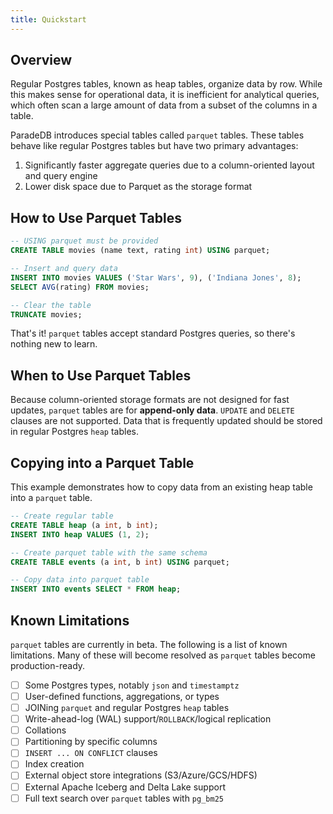 ```yaml
---
title: Quickstart
---
```


## Overview

Regular Postgres tables, known as heap tables, organize data by row. While this makes sense for operational data,
it is inefficient for analytical queries, which often scan a large amount of data from a subset of the columns
in a table.

ParadeDB introduces special tables called `parquet` tables. These tables behave like regular Postgres tables but
have two primary advantages:

1. Significantly faster aggregate queries due to a column-oriented layout and query engine
2. Lower disk space due to Parquet as the storage format

## How to Use Parquet Tables

```sql
-- USING parquet must be provided
CREATE TABLE movies (name text, rating int) USING parquet;

-- Insert and query data
INSERT INTO movies VALUES ('Star Wars', 9), ('Indiana Jones', 8);
SELECT AVG(rating) FROM movies;

-- Clear the table
TRUNCATE movies;
```

That's it! `parquet` tables accept standard Postgres queries, so there's nothing new to learn.

## When to Use Parquet Tables

Because column-oriented storage formats are not designed for fast updates, `parquet` tables are for **append-only data**.
`UPDATE` and `DELETE` clauses are not supported. Data that is frequently updated
should be stored in regular Postgres `heap` tables.

## Copying into a Parquet Table

This example demonstrates how to copy data from an existing heap table into a `parquet` table.

```sql
-- Create regular table
CREATE TABLE heap (a int, b int);
INSERT INTO heap VALUES (1, 2);

-- Create parquet table with the same schema
CREATE TABLE events (a int, b int) USING parquet;

-- Copy data into parquet table
INSERT INTO events SELECT * FROM heap;
```

## Known Limitations

`parquet` tables are currently in beta. The following is a list of known limitations. Many of these
will become resolved as `parquet` tables become production-ready.

- [ ] Some Postgres types, notably `json` and `timestamptz`
- [ ] User-defined functions, aggregations, or types
- [ ] JOINing `parquet` and regular Postgres `heap` tables
- [ ] Write-ahead-log (WAL) support/`ROLLBACK`/logical replication
- [ ] Collations
- [ ] Partitioning by specific columns
- [ ] `INSERT ... ON CONFLICT` clauses
- [ ] Index creation
- [ ] External object store integrations (S3/Azure/GCS/HDFS)
- [ ] External Apache Iceberg and Delta Lake support
- [ ] Full text search over `parquet` tables with `pg_bm25`
